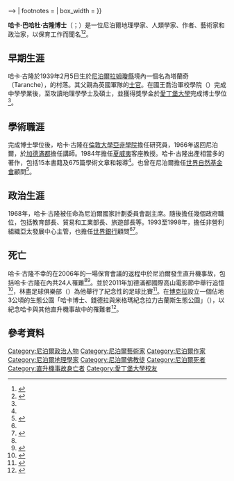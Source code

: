 {{Infobox person
| name                      = 哈卡·古隆
| native_name               = Thula
| native_name_lang          =
| image                     = <!-- just the name, without the File: or Image: prefix or enclosing [[brackets|brackets]] -->
| image_size                = 
| alt                       = 
| caption                   = 
| birth_name                = 
| birth_date                = 1939年1月5日
| birth_place               = {{NEP}}[[拉姆瓊縣|拉姆瓊縣]]
| disappeared_date          = <!-- {{Disappeared date and age|YYYY|MM|DD|YYYY|MM|DD}} (disappeared date then birth date) -->
| disappeared_place         = 
| disappeared_status        = 
| death_date                = {{Death date and age|df=yes|2006|09|23|1939|01|05}}
| death_place               = {{NEP}}{{link-en|塔普勒瓊縣|Taplejung}}
| death_cause               = [[Mi-17直昇機|Mi-17直昇機]]事故
| body_discovered           = 
| resting_place             = 
| resting_place_coordinates = <!-- {{Coord|LAT|LONG|type:landmark|display=inline}} -->
| monuments                 = 
| residence                 = [[加德滿都|加德滿都]]
| nationality               = {{NEP}}
| other_names               = 
| ethnicity                 = [[古隆族|古隆族]]
| citizenship               = {{NEP}}
| education                 = 
| alma_mater                = {{GBR}}[[愛丁堡大學|愛丁堡大學]]、<br>{{IND}}{{link-en|巴特那大學|Patna University}}
| occupation                = 
| years_active              = 
| employer                  = 
| organization              = 
| agent                     = 
| known_for                 = 地理學家、[[城市規劃師|城市規劃師]]、[[人類學家|人類學家]]、作者、藝術家、政治家
| notable_works             = 
| style                     = 
| influences                = 
| influenced                = 
| home_town                 = 
| salary                    = 
| net_worth                 = <!-- Net worth should be supported with a citation from a reliable source -->
| height                    = <!-- {{height|m=}} -->
| weight                    = <!-- {{convert|weight in kg|kg|lb}} -->
| television                = 
| title                     = 
| term                      = 
| predecessor               = 
| successor                 = 
| party                     = 
| movement                  = 
| opponents                 = 
| boards                    = 
| religion                  = 佛教
| denomination              = <!-- Denomination should be supported with a citation from a reliable source -->
| criminal_charge           = <!-- Criminality parameters should be supported with citations from reliable sources -->
| criminal_penalty          = 
| criminal_status           = 
| spouse                    = 
| partner                   = <!-- unmarried life partner; use ''Name (1950–present)'' -->
| children                  = 
| parents                   = 
| relatives                 = 
| callsign                  = 
| awards                    = 
| signature                 = 
| signature_alt             = 
| signature_size            = 
| module                    = 
| module2                   = 
| module3                   = 
| module4                   = 
| module5                   = 
| module6                   = 
| website                   = <!-- {https://www.facebook.com/Drharkagurung?ref=br_tf}} -->
| footnotes                 = 
| box_width                 = 
}}

'''哈卡·巴哈杜·古隆博士'''（{{lang-en|Dr. Harka Bahadur Gurung}}；{{bd|1939年|1月5日|2006年|9月23日|}}）是一位尼泊爾地理學家、人類學家、作者、藝術家和政治家，以保育工作而聞名<ref name=IPS>{{cite web|last=Pradhan|first=Suman|title=Chopper Tragedy Blow to Nature Conservation|url=http://www.ipsnews.net/2006/09/nepal-chopper-tragedy-blow-to-nature-conservation/|publisher=Inter Press Service|accessdate=2013年3月12日|archive-date=2016年8月18日|archive-url=https://web.archive.org/web/20160818224519/http://www.ipsnews.net/2006/09/nepal-chopper-tragedy-blow-to-nature-conservation/|dead-url=no}}</ref><ref name=CNAS>{{cite journal|last=Dahal|first=Dilli R.|title=In Memory of Dr Harka Gurung|journal=Contributions to Nepalese Studies|date=January 2007|volume=31|issue=1|pages=1–10|url=http://himalaya.socanth.cam.ac.uk/collections/journals/contributions/pdf/CNAS_34_01_01.pdf|accessdate=2013年3月12日|archive-date=2018年8月27日|archive-url=https://web.archive.org/web/20180827093211/http://himalaya.socanth.cam.ac.uk/collections/journals/contributions/pdf/CNAS_34_01_01.pdf|dead-url=no}}</ref>。

== 早期生涯 ==
哈卡·古隆於1939年2月5日生於[[尼泊爾|尼泊爾]][[拉姆瓊縣|拉姆瓊縣]]境內一個名為塔蘭奇（Taranche），的村落。其父親為英國軍隊的[[士官|士官]]。在國王喬治軍校學院（{{lang-en|King George Military School}}）完成中學學業後，至{{link-en|巴特那大學|Patna University}}攻讀地理學學士及碩士，並獲得獎學金於[[愛丁堡大學|愛丁堡大學]]完成博士學位<ref name="CNAS"/>。

== 學術職涯 ==
完成博士學位後，哈卡·古隆在[[倫敦大學亞非學院|倫敦大學亞非學院]]擔任研究員，1966年返回尼泊爾，於[[加德滿都|加德滿都]]{{link-en|特里布萬大學|Tribhuvan University}}擔任講師。1984年擔任[[夏威夷|夏威夷]]{{link-en|東西中心學院|East–West Center}}客座教授。哈卡·古隆出產相當多的著作，包括15本書籍及675篇學術文章和報導<ref name="CNAS"/>。也曾在尼泊爾擔任[[世界自然基金會|世界自然基金會]]顧問<ref name="Thapa2009">{{cite book|author=Manjushree Thapa|title=A Boy from Siklis: The Life and Times of Chandra Gurung|url=https://books.google.com/books?id=l4Qs8M5BOEIC&pg=PA189|accessdate=2013-03-12|date=2009-09-08|publisher=Penguin Books India|isbn=978-0-14-306548-7}}</ref>。

== 政治生涯 ==
1968年，哈卡·古隆被任命為尼泊爾國家計劃委員會副主席。隨後擔任幾個政府職位，包括教育部長、貿易和工業部長、旅遊部長等。1993至1998年，擔任非營利組織亞太發展中心主管，也擔任[[世界銀行|世界銀行]]顧問<ref name="CNAS"/><ref>{{cite news|title=Nepal labours in the face of trade siege|url=https://news.google.com/newspapers?id=DKJUAAAAIBAJ&sjid=hJADAAAAIBAJ&pg=6796,2678806&dq=harka-gurung&hl=en|accessdate=2013年3月12日|newspaper=New Straits Times|date=1989-04-11}}</ref>。

== 死亡 ==
哈卡·古隆不幸的在2006年的一場保育會議的返程中於尼泊爾{{link-en|塔普勒瓊縣|Taplejung}}發生直升機事故，包括哈卡·古隆在內共24人罹難<ref name="IPS"/><ref>{{cite news|title=Former city student dies in Nepal copter crash|url=http://www.scotsman.com/news/former-city-student-dies-in-nepal-copter-crash-1-999924|accessdate=2013年12月3日|newspaper=The Scotsman|date=2006-09-26|archive-date=2018-09-04|archive-url=https://web.archive.org/web/20180904052346/https://www.scotsman.com/news/former-city-student-dies-in-nepal-copter-crash-1-999924|dead-url=no}}</ref>。並於2011年加德滿都國際高山電影節中舉行追憶<ref>{{cite web |last=Basnet |first=Rosha |title=Remote Lives at the 'KIMFF' |url=http://english.ohmynews.com/articleview/article_view.asp?no=334976&rel_no=1 |work=Oh My News |accessdate=2013年3月12日 |deadurl=yes |archiveurl=https://web.archive.org/web/20160425064208/http://english.ohmynews.com/articleview/article_view.asp?no=334976&rel_no=1 |archivedate=2016年4月25日 }}</ref>，林盡足球俱樂部（{{lang-en|Lamjung F.C.}}）為他舉行了紀念性的足球比賽<ref>{{cite web|title=Lamjung FC to organize football tournament in memory of Dr Harka Gurung|url=http://www.nepalifootball.com/l-news/nehru-cup-2012/203-lamjung-fc-to-organize-football-tournament-in-memory-of-dr-harka-gurung.html|work=Nepali Football.com|accessdate=2013年3月12日|archive-date=2019年9月9日|archive-url=https://web.archive.org/web/20190909221530/http://www.nepalifootball.com/l-news/nehru-cup-2012/203-lamjung-fc-to-organize-football-tournament-in-memory-of-dr-harka-gurung.html|dead-url=no}}</ref>。在[[博克拉|博克拉]]設立一個佔地3公頃的生態公園「哈卡博士、錢德拉與米格瑪紀念拉力古蘭斯生態公園」（{{lang-en|the Dr Harka, Chandra & Migma Memorial Laligurans Eco Park}}），以紀念哈卡與其他直升機事故中的罹難者<ref>{{cite web|title=Dhumpus to get an 'eco park'|url=http://www.highbeam.com/doc/1P3-2369139171.html|work=The Kathmandu Post|publisher=HighBeam Research (subscription required)|accessdate=2013年3月12日|archive-url=https://web.archive.org/web/20160506012755/https://www.highbeam.com/doc/1P3-2369139171.html|archive-date=2016-05-06|dead-url=yes}}</ref>。

== 參考資料 ==
{{Reflist}}


{{DEFAULTSORT:Gurung, Harka}}
[[Category:尼泊爾政治人物|Category:尼泊爾政治人物]]
[[Category:尼泊爾藝術家|Category:尼泊爾藝術家]]
[[Category:尼泊爾作家|Category:尼泊爾作家]]
[[Category:尼泊爾地理學家|Category:尼泊爾地理學家]]
[[Category:尼泊爾佛教徒|Category:尼泊爾佛教徒]]
[[Category:尼泊爾死者|Category:尼泊爾死者]]
[[Category:直升機事故身亡者|Category:直升機事故身亡者]]
[[Category:愛丁堡大學校友|Category:愛丁堡大學校友]]